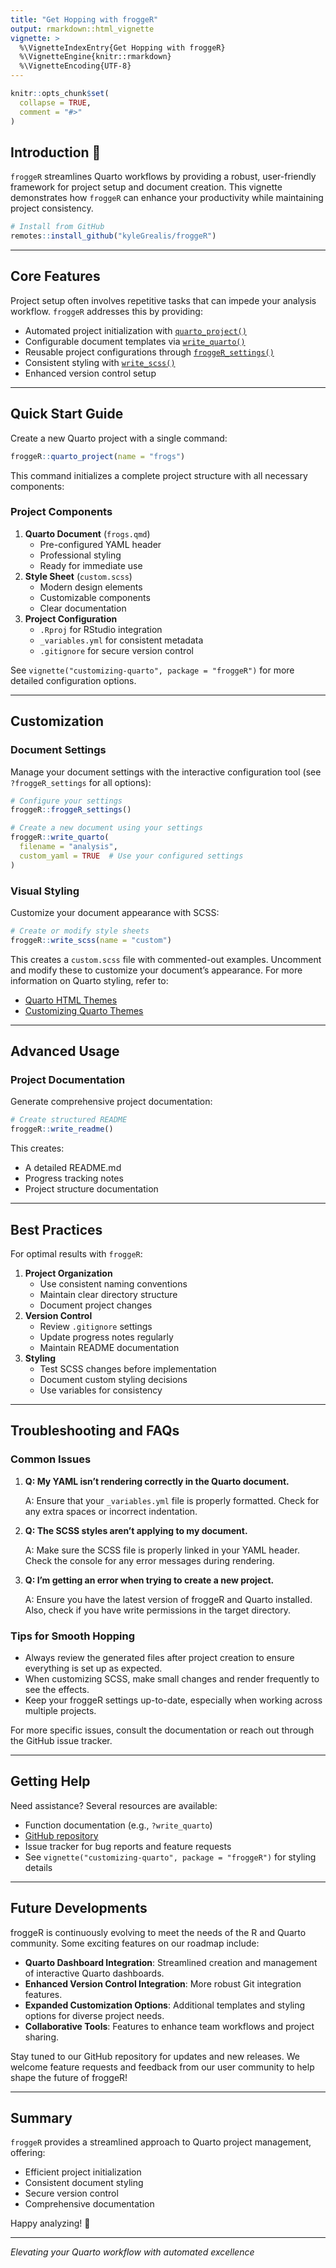 ```yaml
---
title: "Get Hopping with froggeR"
output: rmarkdown::html_vignette
vignette: >
  %\VignetteIndexEntry{Get Hopping with froggeR}
  %\VignetteEngine{knitr::rmarkdown}
  %\VignetteEncoding{UTF-8}
---
```


```r
knitr::opts_chunk$set(
  collapse = TRUE,
  comment = "#>"
)
```

## Introduction 🐸

`froggeR` streamlines Quarto workflows by providing a robust, user-friendly framework for project setup and document creation. This vignette demonstrates how `froggeR` can enhance your productivity while maintaining project consistency.

```r
# Install from GitHub
remotes::install_github("kyleGrealis/froggeR")
```

----

## Core Features

Project setup often involves repetitive tasks that can impede your analysis workflow. `froggeR` addresses this by providing:

* Automated project initialization with [`quarto_project()`](https://kylegrealis.github.io/froggeR/reference/quarto_project.html)
* Configurable document templates via [`write_quarto()`](https://kylegrealis.github.io/froggeR/reference/write_quarto.html)
* Reusable project configurations through [`froggeR_settings()`](https://kylegrealis.github.io/froggeR/reference/froggeR_settings.html)
* Consistent styling with [`write_scss()`](https://kylegrealis.github.io/froggeR/reference/write_scss.html)
* Enhanced version control setup

----

## Quick Start Guide

Create a new Quarto project with a single command:

```r
froggeR::quarto_project(name = "frogs")
```

This command initializes a complete project structure with all necessary components:

### Project Components

1. **Quarto Document** (`frogs.qmd`)
    * Pre-configured YAML header
    * Professional styling
    * Ready for immediate use

2. **Style Sheet** (`custom.scss`)
    * Modern design elements
    * Customizable components
    * Clear documentation

3. **Project Configuration**
    * `.Rproj` for RStudio integration
    * `_variables.yml` for consistent metadata
    * `.gitignore` for secure version control

See `vignette("customizing-quarto", package = "froggeR")` for more detailed configuration options.

----

## Customization

### Document Settings

Manage your document settings with the interactive configuration tool (see `?froggeR_settings` for all options):

```r
# Configure your settings
froggeR::froggeR_settings()

# Create a new document using your settings
froggeR::write_quarto(
  filename = "analysis",
  custom_yaml = TRUE  # Use your configured settings
)
```

### Visual Styling

Customize your document appearance with SCSS:

```r
# Create or modify style sheets
froggeR::write_scss(name = "custom")
```

This creates a `custom.scss` file with commented-out examples. Uncomment and modify these to customize your document's appearance. For more information on Quarto styling, refer to:

- [Quarto HTML Themes](https://quarto.org/docs/output-formats/html-themes.html)
- [Customizing Quarto Themes](https://quarto.org/docs/output-formats/html-themes.html#customizing-themes)

----

## Advanced Usage

### Project Documentation

Generate comprehensive project documentation:

```r
# Create structured README
froggeR::write_readme()
```

This creates:

* A detailed README.md
* Progress tracking notes
* Project structure documentation

----

## Best Practices

For optimal results with `froggeR`:

1. **Project Organization**
    * Use consistent naming conventions
    * Maintain clear directory structure
    * Document project changes

2. **Version Control**
    * Review `.gitignore` settings
    * Update progress notes regularly
    * Maintain README documentation

3. **Styling**
    * Test SCSS changes before implementation
    * Document custom styling decisions
    * Use variables for consistency

----

## Troubleshooting and FAQs

### Common Issues

1. **Q: My YAML isn't rendering correctly in the Quarto document.**

   A: Ensure that your `_variables.yml` file is properly formatted. Check for any extra spaces or incorrect indentation.

2. **Q: The SCSS styles aren't applying to my document.**

   A: Make sure the SCSS file is properly linked in your YAML header. Check the console for any error messages during rendering.

3. **Q: I'm getting an error when trying to create a new project.**

   A: Ensure you have the latest version of froggeR and Quarto installed. Also, check if you have write permissions in the target directory.

### Tips for Smooth Hopping

- Always review the generated files after project creation to ensure everything is set up as expected.
- When customizing SCSS, make small changes and render frequently to see the effects.
- Keep your froggeR settings up-to-date, especially when working across multiple projects.

For more specific issues, consult the documentation or reach out through the GitHub issue tracker.

----

## Getting Help

Need assistance? Several resources are available:

* Function documentation (e.g., `?write_quarto`)
* [GitHub repository](https://github.com/kyleGrealis/froggeR)
* Issue tracker for bug reports and feature requests
* See `vignette("customizing-quarto", package = "froggeR")` for styling details

----

## Future Developments

froggeR is continuously evolving to meet the needs of the R and Quarto community. Some exciting features on our roadmap include:

- **Quarto Dashboard Integration**: Streamlined creation and management of interactive Quarto dashboards.
- **Enhanced Version Control Integration**: More robust Git integration features.
- **Expanded Customization Options**: Additional templates and styling options for diverse project needs.
- **Collaborative Tools**: Features to enhance team workflows and project sharing.

Stay tuned to our GitHub repository for updates and new releases. We welcome feature requests and feedback from our user community to help shape the future of froggeR!

----

## Summary

`froggeR` provides a streamlined approach to Quarto project management, offering:

* Efficient project initialization
* Consistent document styling
* Secure version control
* Comprehensive documentation

Happy analyzing! 🐸

---

*Elevating your Quarto workflow with automated excellence*